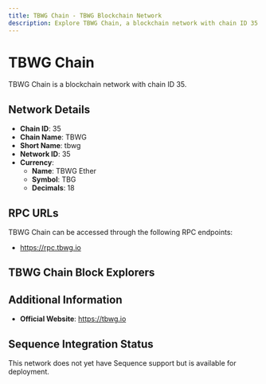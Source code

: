 ```yaml
--- 
title: TBWG Chain - TBWG Blockchain Network
description: Explore TBWG Chain, a blockchain network with chain ID 35. Learn about its native currency, TBWG Ether, and how to interact with the network.
---
```


# TBWG Chain

TBWG Chain is a blockchain network with chain ID 35.

## Network Details

- **Chain ID**: 35
- **Chain Name**: TBWG
- **Short Name**: tbwg
- **Network ID**: 35
- **Currency**: 
  - **Name**: TBWG Ether
  - **Symbol**: TBG
  - **Decimals**: 18

## RPC URLs

TBWG Chain can be accessed through the following RPC endpoints:

- https://rpc.tbwg.io

## TBWG Chain Block Explorers



## Additional Information

- **Official Website**: https://tbwg.io

## Sequence Integration Status

This network does not yet have Sequence support but is available for deployment.

